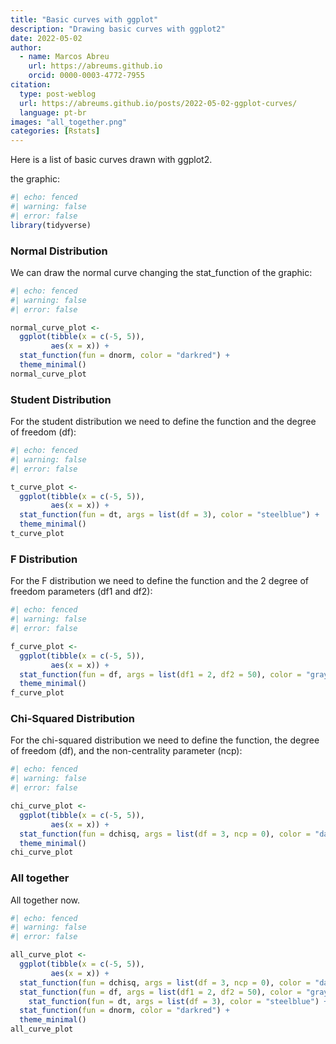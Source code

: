 ```yaml
---
title: "Basic curves with ggplot"
description: "Drawing basic curves with ggplot2"
date: 2022-05-02
author: 
  - name: Marcos Abreu
    url: https://abreums.github.io
    orcid: 0000-0003-4772-7955
citation:
  type: post-weblog
  url: https://abreums.github.io/posts/2022-05-02-ggplot-curves/
  language: pt-br
images: "all_together.png"
categories: [Rstats]
---
```


Here is a list of basic curves drawn with ggplot2.

the graphic:

```r
#| echo: fenced
#| warning: false
#| error: false
library(tidyverse)
```

### Normal Distribution

We can draw the normal curve changing the stat_function of the graphic:

```r
#| echo: fenced
#| warning: false
#| error: false

normal_curve_plot <- 
  ggplot(tibble(x = c(-5, 5)), 
         aes(x = x)) +
  stat_function(fun = dnorm, color = "darkred") +
  theme_minimal()
normal_curve_plot
```

### Student Distribution

For the student distribution we need to define the function and the degree of freedom (df):

```r
#| echo: fenced
#| warning: false
#| error: false

t_curve_plot <- 
  ggplot(tibble(x = c(-5, 5)), 
         aes(x = x)) +
  stat_function(fun = dt, args = list(df = 3), color = "steelblue") +
  theme_minimal()
t_curve_plot
```

### F Distribution

For the F distribution we need to define the function and the 2 degree of freedom parameters (df1 and df2):

```r
#| echo: fenced
#| warning: false
#| error: false

f_curve_plot <- 
  ggplot(tibble(x = c(-5, 5)), 
         aes(x = x)) +
  stat_function(fun = df, args = list(df1 = 2, df2 = 50), color = "gray") +
  theme_minimal()
f_curve_plot
```

### Chi-Squared Distribution

For the chi-squared distribution we need to define the function, the degree of freedom (df), and the non-centrality parameter (ncp):

```r
#| echo: fenced
#| warning: false
#| error: false

chi_curve_plot <- 
  ggplot(tibble(x = c(-5, 5)), 
         aes(x = x)) +
  stat_function(fun = dchisq, args = list(df = 3, ncp = 0), color = "darkorange") +
  theme_minimal()
chi_curve_plot
```

### All together

All together now.

```r
#| echo: fenced
#| warning: false
#| error: false

all_curve_plot <- 
  ggplot(tibble(x = c(-5, 5)), 
         aes(x = x)) +
  stat_function(fun = dchisq, args = list(df = 3, ncp = 0), color = "darkorange") +
  stat_function(fun = df, args = list(df1 = 2, df2 = 50), color = "gray") +
    stat_function(fun = dt, args = list(df = 3), color = "steelblue") +
  stat_function(fun = dnorm, color = "darkred") +
  theme_minimal()
all_curve_plot
```

### 
